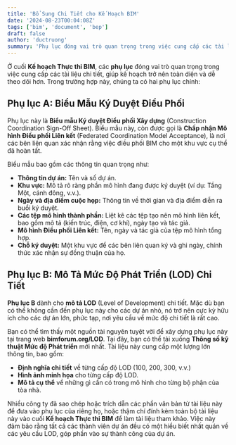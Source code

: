 ```yaml
---
title: 'Bổ Sung Chi Tiết cho Kế Hoạch BIM'
date: '2024-08-23T00:04:08Z'
tags: ['bim', 'document', 'bep']
draft: false
author: 'ductruong'
summary: 'Phụ lục đóng vai trò quan trọng trong việc cung cấp các tài liệu chi tiết, giúp kế hoạch trở nên toàn diện và dễ theo dõi hơn.'
---
```


Ở cuối **Kế hoạch Thực thi BIM**, các **phụ lục** đóng vai trò quan trọng trong việc cung cấp các tài liệu chi tiết, giúp kế hoạch trở nên toàn diện và dễ theo dõi hơn. Trong trường hợp này, chúng ta có hai phụ lục chính:

## Phụ lục A: Biểu Mẫu Ký Duyệt Điều Phối

Phụ lục này là **Biểu mẫu Ký duyệt Điều phối Xây dựng** (Construction Coordination Sign-Off Sheet). Biểu mẫu này, còn được gọi là **Chấp nhận Mô hình Điều phối Liên kết** (Federated Coordination Model Acceptance), là nơi các bên liên quan xác nhận rằng việc điều phối BIM cho một khu vực cụ thể đã hoàn tất.

Biểu mẫu bao gồm các thông tin quan trọng như:

- **Thông tin dự án:** Tên và số dự án.
- **Khu vực:** Mô tả rõ ràng phần mô hình đang được ký duyệt (ví dụ: Tầng Một, cánh đông, v.v.).
- **Ngày và địa điểm cuộc họp:** Thông tin về thời gian và địa điểm diễn ra buổi ký duyệt.
- **Các tệp mô hình thành phần:** Liệt kê các tệp tạo nên mô hình liên kết, bao gồm mô tả (kiến trúc, điện, cơ khí), ngày tạo và tác giả.
- **Mô hình Điều phối Liên kết:** Tên, ngày và tác giả của tệp mô hình tổng hợp.
- **Chỗ ký duyệt:** Một khu vực để các bên liên quan ký và ghi ngày, chính thức xác nhận sự đồng thuận của họ.

## Phụ lục B: Mô Tả Mức Độ Phát Triển (LOD) Chi Tiết

**Phụ lục B** dành cho **mô tả LOD** (Level of Development) chi tiết. Mặc dù bạn có thể không cần đến phụ lục này cho các dự án nhỏ, nó trở nên cực kỳ hữu ích cho các dự án lớn, phức tạp, nơi yêu cầu về mức độ chi tiết là rất cao.

Bạn có thể tìm thấy một nguồn tài nguyên tuyệt vời để xây dựng phụ lục này tại trang web **bimforum.org/LOD**. Tại đây, bạn có thể tải xuống **Thông số kỹ thuật Mức độ Phát triển** mới nhất. Tài liệu này cung cấp một lượng lớn thông tin, bao gồm:

- **Định nghĩa chi tiết** về từng cấp độ LOD (100, 200, 300, v.v.)
- **Hình ảnh minh họa** cho từng cấp độ LOD.
- **Mô tả cụ thể** về những gì cần có trong mô hình cho từng bộ phận của tòa nhà.

Nhiều công ty đã sao chép hoặc trích dẫn các phần văn bản từ tài liệu này để đưa vào phụ lục của riêng họ, hoặc thậm chí đính kèm toàn bộ tài liệu này vào cuối **Kế hoạch Thực thi BIM** để làm tài liệu tham khảo. Việc này đảm bảo rằng tất cả các thành viên dự án đều có một hiểu biết nhất quán về các yêu cầu LOD, góp phần vào sự thành công của dự án.
